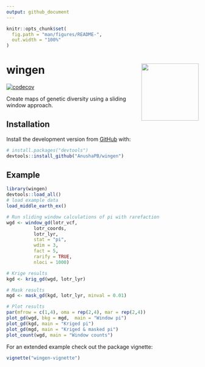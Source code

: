 ```yaml
---
output: github_document
---
```


<!-- README.md is generated from README.Rmd. Please edit that file -->

```r
knitr::opts_chunk$set(
  fig.path = "man/figures/README-",
  out.width = "100%"
)
```

# wingen <img src="man/figures/logo.png" align="right" height=150 />

<!-- badges: start -->
<!-- [![R-CMD-check](https://github.com/AnushaPB/wingen/actions/workflows/check-release.yaml/badge.svg)](https://github.com/AnushaPB/wingen/actions/workflows/check-release.yaml) -->
[![codecov](https://codecov.io/gh/AnushaPB/wingen/branch/main/graph/badge.svg?token=P4Z35HFR4Y)](https://codecov.io/gh/AnushaPB/wingen)
<!-- badges: end -->

Create maps of genetic diversity using a sliding window approach.

## Installation

Install the development version from [GitHub](https://github.com/) with:

``` r
# install.packages("devtools")
devtools::install_github("AnushaPB/wingen")
```

## Example

```r
library(wingen)
devtools::load_all()
# load example data
load_middle_earth_ex()
```

```r
# Run sliding window calculations of pi with rarefaction
wgd <- window_gd(lotr_vcf,
          lotr_coords,
          lotr_lyr,
          stat = "pi",
          wdim = 3,
          fact = 5,
          rarify = TRUE,
          nloci = 1000)

# Krige results
kgd <- krig_gd(wgd, lotr_lyr)

# Mask results
mgd <- mask_gd(kgd, lotr_lyr, minval = 0.01)

# Plot results
par(mfrow = c(1,4), oma = rep(2,4), mar = rep(2,4))
plot_gd(wgd, bkg = mgd,  main = "Window pi")
plot_gd(kgd, main = "Kriged pi")
plot_gd(mgd, main = "Kriged & masked pi")
plot_count(wgd, main = "Window counts")
```

For an extended example check out the package vignette:

``` r
vignette("wingen-vignette")
```


